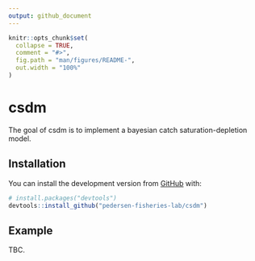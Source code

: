 ```yaml
---
output: github_document
---
```


<!-- README.md is generated from README.Rmd. Please edit that file -->

```r
knitr::opts_chunk$set(
  collapse = TRUE,
  comment = "#>",
  fig.path = "man/figures/README-",
  out.width = "100%"
)
```

# csdm

<!-- badges: start -->
<!-- badges: end -->

The goal of csdm is to implement a bayesian catch saturation-depletion model.

## Installation

You can install the development version from [GitHub](https://github.com/) with:

``` r
# install.packages("devtools")
devtools::install_github("pedersen-fisheries-lab/csdm")
```
## Example

TBC.
